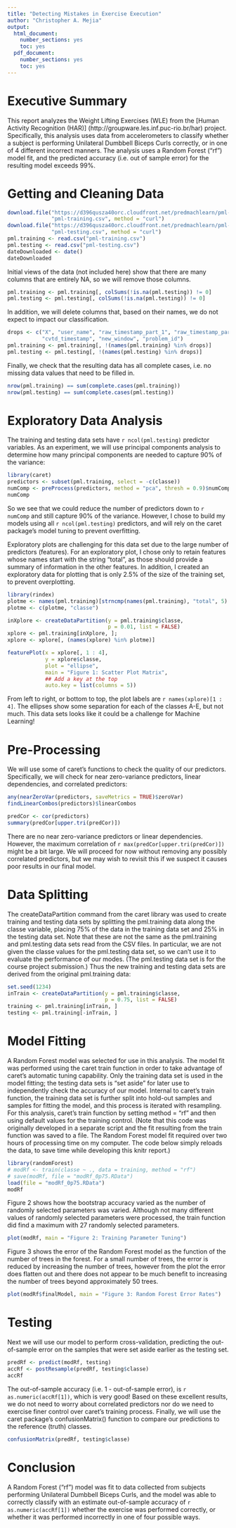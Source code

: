 ```yaml
---
title: "Detecting Mistakes in Exercise Execution"
author: "Christopher A. Mejia"
output:
  html_document:
    number_sections: yes
    toc: yes
  pdf_document:
    number_sections: yes
    toc: yes
---
```


Executive Summary
=================

This report analyzes the Weight Lifting Exercises (WLE) from the [Human Activity Recognition (HAR)] (http://groupware.les.inf.puc-rio.br/har) project.  Specifically, this analysis uses data from accelerometers to classify whether a subject is performing Unilateral Dumbbell Biceps Curls correctly, or in one of 4 different incorrect manners.  The analysis uses a Random Forest ("rf") model fit, and the predicted accuracy (i.e. out of sample error) for the resulting model exceeds 99%.

Getting and Cleaning Data
=========================

```r
download.file("https://d396qusza40orc.cloudfront.net/predmachlearn/pml-training.csv",
              "pml-training.csv", method = "curl")
download.file("https://d396qusza40orc.cloudfront.net/predmachlearn/pml-testing.csv",
              "pml-testing.csv", method = "curl")
pml.training <- read.csv("pml-training.csv")
pml.testing <- read.csv("pml-testing.csv")
dateDownloaded <- date()
dateDownloaded
```

Initial views of the data (not included here) show that there are many columns that are entirely NA, so we will remove those columns.

```r
pml.training <- pml.training[, colSums(!is.na(pml.testing)) != 0]
pml.testing <- pml.testing[, colSums(!is.na(pml.testing)) != 0]
```

In addition, we will delete columns that, based on their names, we do not expect to impact our classification.

```r
drops <- c("X", "user_name", "raw_timestamp_part_1", "raw_timestamp_part_2",
           "cvtd_timestamp", "new_window", "problem_id")
pml.training <- pml.training[, !(names(pml.training) %in% drops)]
pml.testing <- pml.testing[, !(names(pml.testing) %in% drops)]
```

Finally, we check that the resulting data has all complete cases, i.e. no missing data values that need to be filled in.

```r
nrow(pml.training) == sum(complete.cases(pml.training))
nrow(pml.testing) == sum(complete.cases(pml.testing))
```

Exploratory Data Analysis
=========================

The training and testing data sets have `r ncol(pml.testing)` predictor variables.  As an experiment, we will use principal components analysis to determine how many principal components are needed to capture 90% of the variance:

```r
library(caret)
predictors <- subset(pml.training, select = -c(classe))
numComp <- preProcess(predictors, method = "pca", thresh = 0.9)$numComp
numComp
```

So we see that we could reduce the number of predictors down to `r numComp` and still capture 90% of the variance.  However, I chose to build my models using all `r ncol(pml.testing)` predictors, and will rely on the caret package's model tuning to prevent overfitting.

Exploratory plots are challenging for this data set due to the large number of predictors (features). For an exploratory plot, I chose only to retain features whose names start with the string "total", as those should provide a summary of information in the other features.  In addition, I created an exploratory data for plotting that is only 2.5% of the size of the training set, to prevent overplotting.

```r
library(rindex)
plotme <- names(pml.training)[strncmp(names(pml.training), "total", 5) == 0]
plotme <- c(plotme, "classe")

inXplore <- createDataPartition(y = pml.training$classe,
                                p = 0.01, list = FALSE)
xplore <- pml.training[inXplore, ];
xplore <- xplore[, (names(xplore) %in% plotme)]

featurePlot(x = xplore[, 1 : 4],
            y = xplore$classe,
            plot = "ellipse",
            main = "Figure 1: Scatter Plot Matrix",
            ## Add a key at the top
            auto.key = list(columns = 5))
```

From left to right, or bottom to top, the plot labels are `r names(xplore)[1 : 4]`.  The ellipses show some separation for each of the classes A-E, but not much.  This data sets looks like it could be a challenge for Machine Learning!

Pre-Processing
==============

We will use some of caret's functions to check the quality of our predictors.  Specifically, we will check for near zero-variance predictors, linear dependencies, and correlated predictors:

```r
any(nearZeroVar(predictors, saveMetrics = TRUE)$zeroVar)
findLinearCombos(predictors)$linearCombos

predCor <- cor(predictors)
summary(predCor[upper.tri(predCor)])
```

There are no near zero-variance predictors or linear dependencies.  However, the maximum correlation of `r max(predCor[upper.tri(predCor)])` might be a bit large.  We will proceed for now without removing any possibly correlated predictors, but we may wish to revisit this if we suspect it causes poor results in our final model.


Data Splitting
==============

The createDataPartition command from the caret library was used to create training and testing data sets by splitting the pml.training data along the classe variable, placing 75% of the data in the training data set and 25% in the testing data set.  Note that these are not the same as the pml.training and pml.testing data sets read from the CSV files.  In particular, we are not given the classe values for the pml.testing data set, so we can't use it to evaluate the performance of our modes.  (The pml.testing data set is for the course project submission.)  Thus the new training and testing data sets are derived from the original pml.training data:

```r
set.seed(1234)
inTrain <- createDataPartition(y = pml.training$classe,
                               p = 0.75, list = FALSE)
training <- pml.training[inTrain, ]
testing <- pml.training[-inTrain, ]
```


Model Fitting
=============

A Random Forest model was selected for use in this analysis.  The model fit was performed using the caret train function in order to take advantage of caret's automatic tuning capability.  Only the training data set is used in the model fitting; the testing data sets is "set aside" for later use to independently check the accuracy of our model.  Internal to caret's train function, the training data set is further split into hold-out samples and samples for fitting the model, and this process is iterated with resampling.  For this analysis, caret's train function by setting method = "rf" and then using default values for the training control.  (Note that this code was originally developed in a separate script and the fit resulting from the train function was saved to a file.  The Random Forest model fit required over two hours of processing time on my computer.  The code below simply reloads the data, to save time while developing this knitr report.)

```r
library(randomForest)
# modRf <- train(classe ~ ., data = training, method = "rf")
# save(modRf, file = "modRf_0p75.RData")
load(file = "modRf_0p75.RData")
modRf
```

Figure 2 shows how the bootstrap accuracy varied as the number of randomly selected parameters was varied.  Although not many different values of randomly selected parameters were processed, the train function did find a maximum with 27 randomly selected parameters.

```r
plot(modRf, main = "Figure 2: Training Parameter Tuning")
```

Figure 3 shows the error of the Random Forest model as the function of the number of trees in the forest.  For a small number of trees, the error is reduced by increasing the number of trees, however from the plot the error does flatten out and there does not appear to be much benefit to increasing the number of trees beyond approximately 50 trees.

```r
plot(modRf$finalModel, main = "Figure 3: Random Forest Error Rates")
```

Testing
=======

Next we will use our model to perform cross-validation, predicting the out-of-sample error on the samples that were set aside earlier as the testing set.

```r
predRf <- predict(modRf, testing)
accRf <- postResample(predRf, testing$classe)
accRf
```

The out-of-sample accuracy (i.e. 1 - out-of-sample error), is `r as.numeric(accRf[1])`, which is very good!  Based on these excellent results, we do not need to worry about correlated predictors nor do we need to exercise finer control over caret's training process.  Finally, we will use the caret package's confusionMatrix() function to compare our predictions to the reference (truth) classes.

```r
confusionMatrix(predRf, testing$classe)
```

Conclusion
==========

A Random Forest ("rf") model was fit to data collected from subjects performing Unilateral Dumbbell Biceps Curls, and the model was able to correctly classify with an estimate out-of-sample accuracy of `r as.numeric(accRf[1])` whether the exercise was performed correctly, or whether it was performed incorrectly in one of four possible ways.
